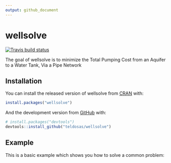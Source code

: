 ```yaml
---
output: github_document
---
```


<!-- README.md is generated from README.Rmd. Please edit that file -->

# wellsolve

<!-- badges: start -->
[![Travis build status](https://travis-ci.com/teldosas/wellsolve.svg?branch=master)](https://travis-ci.com/teldosas/wellsolve)
<!-- badges: end -->

The goal of wellsolve is to minimize the Total Pumping Cost from an Aquifer 
to a Water Tank, Via a Pipe Network

## Installation

You can install the released version of wellsolve from [CRAN](https://CRAN.R-project.org) with:

``` r
install.packages("wellsolve")
```

And the development version from [GitHub](https://github.com/) with:

``` r
# install.packages("devtools")
devtools::install_github("teldosas/wellsolve")
```
## Example

This is a basic example which shows you how to solve a common problem:

```r
```
